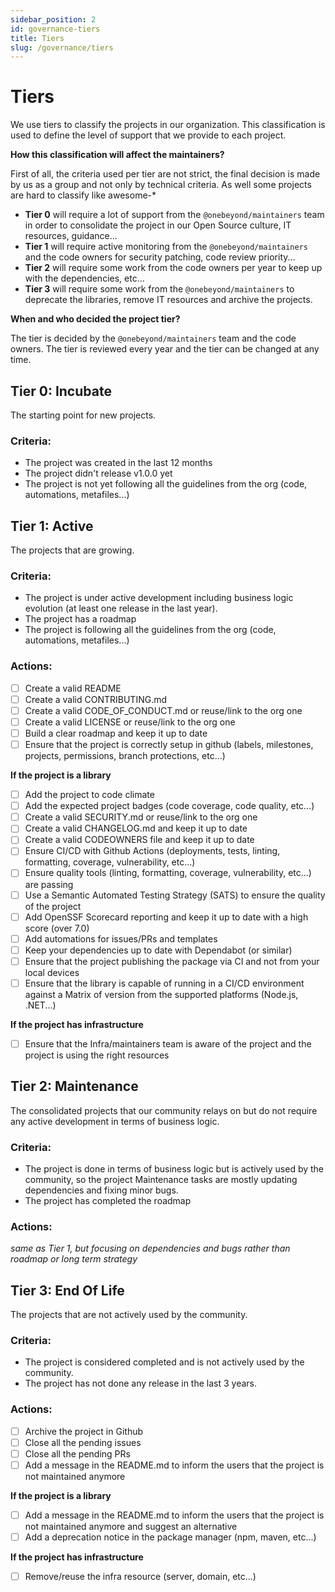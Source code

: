 ```yaml
---
sidebar_position: 2
id: governance-tiers
title: Tiers
slug: /governance/tiers
---
```



# Tiers

We use tiers to classify the projects in our organization. This classification is used to define the level of support that we provide to each project.

**How this classification will affect the maintainers?**

First of all, the criteria used per tier are not strict, the final decision is made by us as a group and not only by technical criteria. As well some projects are hard to classify like awesome-*

- **Tier 0** will require a lot of support from the `@onebeyond/maintainers` team in order to consolidate the project in our Open Source culture, IT resources, guidance...
- **Tier 1** will require active monitoring from the `@onebeyond/maintainers` and the code owners for security patching, code review priority...
- **Tier 2** will require some work from the code owners per year to keep up with the dependencies, etc...
- **Tier 3** will require some work from the `@onebeyond/maintainers` to deprecate the libraries, remove IT resources and archive the projects.

**When and who decided the project tier?**

The tier is decided by the `@onebeyond/maintainers` team and the code owners. The tier is reviewed every year and the tier can be changed at any time.




## Tier 0: Incubate

The starting point for new projects.

### Criteria:

- The project was created in the last 12 months
- The project didn't release v1.0.0 yet
- The project is not yet following all the guidelines from the org (code, automations, metafiles...)


## Tier 1: Active

The projects that are growing.

### Criteria:

- The project is under active development including business logic evolution (at least one release in the last year).
- The project has a roadmap
- The project is following all the guidelines from the org (code, automations, metafiles...)

### Actions:

- [ ] Create a valid README
- [ ] Create a valid CONTRIBUTING.md
- [ ] Create a valid CODE_OF_CONDUCT.md or reuse/link to the org one
- [ ] Create a valid LICENSE or reuse/link to the org one
- [ ] Build a clear roadmap and keep it up to date
- [ ] Ensure that the project is correctly setup in github (labels, milestones, projects, permissions, branch protections, etc...)

**If the project is a library**
- [ ] Add the project to code climate
- [ ] Add the expected project badges (code coverage, code quality, etc...)
- [ ] Create a valid SECURITY.md or reuse/link to the org one
- [ ] Create a valid CHANGELOG.md and keep it up to date
- [ ] Create a valid CODEOWNERS file and keep it up to date
- [ ] Ensure CI/CD with Github Actions (deployments, tests, linting, formatting, coverage, vulnerability, etc...)
- [ ] Ensure quality tools (linting, formatting, coverage, vulnerability, etc...) are passing
- [ ] Use a Semantic Automated Testing Strategy (SATS) to ensure the quality of the project
- [ ] Add OpenSSF Scorecard reporting and keep it up to date with a high score (over 7.0)
- [ ] Add automations for issues/PRs and templates
- [ ] Keep your dependencies up to date with Dependabot (or similar)
- [ ] Ensure that the project publishing the package via CI and not from your local devices
- [ ] Ensure that the library is capable of running in a CI/CD environment against a Matrix of version from the supported platforms (Node.js, .NET...)

**If the project has infrastructure**
- [ ] Ensure that the Infra/maintainers team is aware of the project and the project is using the right resources



## Tier 2: Maintenance

The consolidated projects that our community relays on but do not require any active development in terms of business logic.

### Criteria:

- The project is done in terms of business logic but is actively used by the community, so the project Maintenance tasks are mostly updating dependencies and fixing minor bugs.
- The project has completed the roadmap

### Actions:

_same as Tier 1, but focusing on dependencies and bugs rather than roadmap or long term strategy_


## Tier 3: End Of Life

The projects that are not actively used by the community.

### Criteria:

- The project is considered completed and is not actively used by the community.
- The project has not done any release in the last 3 years.

### Actions:

- [ ] Archive the project in Github
- [ ] Close all the pending issues
- [ ] Close all the pending PRs
- [ ] Add a message in the README.md to inform the users that the project is not maintained anymore

**If the project is a library**
- [ ] Add a message in the README.md to inform the users that the project is not maintained anymore and suggest an alternative
- [ ] Add a deprecation notice in the package manager (npm, maven, etc...)

**If the project has infrastructure**
- [ ] Remove/reuse the infra resource (server, domain, etc...)







